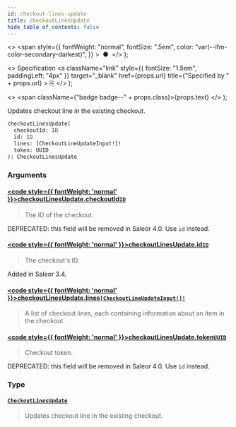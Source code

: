 ```yaml
---
id: checkout-lines-update
title: checkoutLinesUpdate
hide_table_of_contents: false
---
```


  <>
    <span
      style={{
        fontWeight: "normal",
        fontSize: ".5em",
        color: "var(--ifm-color-secondary-darkest)",
      }}
    >
      &nbsp;●&nbsp;
    </span>
  </>
);

  <>
    Specification
    <a
      className="link"
      style={{ fontSize: "1.5em", paddingLeft: "4px" }}
      target="\_blank"
      href={props.url}
      title={"Specified by " + props.url}
    >
      ⎘
    </a>
  </>
);

  <>
    <span className={"badge badge--" + props.class}>{props.text}</span>
  </>
);

Updates checkout line in the existing checkout.

```graphql
checkoutLinesUpdate(
  checkoutId: ID
  id: ID
  lines: [CheckoutLineUpdateInput!]!
  token: UUID
): CheckoutLinesUpdate
```

### Arguments

#### [<code style={{ fontWeight: 'normal' }}>checkoutLinesUpdate.<b>checkoutId</b></code>](#)<Bullet />[`ID`](../../api-reference/miscellaneous/scalars/id) <Badge class="secondary" text="scalar"/> <Badge class="secondary" text="miscellaneous"/>

> The ID of the checkout.

DEPRECATED: this field will be removed in Saleor 4.0. Use `id` instead.

>

#### [<code style={{ fontWeight: 'normal' }}>checkoutLinesUpdate.<b>id</b></code>](#)<Bullet />[`ID`](../../api-reference/miscellaneous/scalars/id) <Badge class="secondary" text="scalar"/> <Badge class="secondary" text="miscellaneous"/>

> The checkout's ID.

Added in Saleor 3.4.

>

#### [<code style={{ fontWeight: 'normal' }}>checkoutLinesUpdate.<b>lines</b></code>](#)<Bullet />[`[CheckoutLineUpdateInput!]!`](../../api-reference/checkout/inputs/checkout-line-update-input) <Badge class="secondary" text="non-null"/> <Badge class="secondary" text="input"/> <Badge class="secondary" text="checkout"/>

> A list of checkout lines, each containing information about an item in the checkout.

#### [<code style={{ fontWeight: 'normal' }}>checkoutLinesUpdate.<b>token</b></code>](#)<Bullet />[`UUID`](../../api-reference/miscellaneous/scalars/uuid) <Badge class="secondary" text="scalar"/> <Badge class="secondary" text="miscellaneous"/>

> Checkout token.

DEPRECATED: this field will be removed in Saleor 4.0. Use `id` instead.

>

### Type

#### [`CheckoutLinesUpdate`](../../api-reference/checkout/objects/checkout-lines-update) <Badge class="secondary" text="object"/> <Badge class="secondary" text="checkout"/>

> Updates checkout line in the existing checkout.
